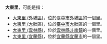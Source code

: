 '''大東里'''，可能是指：

*[[大東里_(外埔區)|大東里 (外埔區)]]，位於[[臺中市|臺中市]][[外埔區|外埔區]]的一個里。
*[[大東里_(大肚區)|大東里 (大肚區)]]，位於[[臺中市|臺中市]][[大肚區|大肚區]]的一個里。
*[[大東里_(雲林縣)|大東里 (雲林縣)]]，位於[[雲林縣|雲林縣]][[斗南鎮|斗南鎮]]的一個里。
*[[大東里_(宜蘭縣)|大東里 (宜蘭縣)]]，位於[[宜蘭縣|宜蘭縣]][[宜蘭市|宜蘭市]]的一個里。

{{消歧義|cat=三字臺灣里名消歧義}}